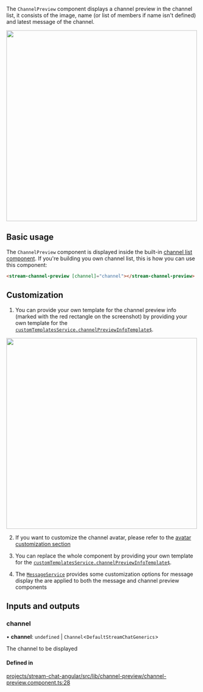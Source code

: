
The `ChannelPreview` component displays a channel preview in the channel list, it consists of the image, name (or list of members if name isn't defined) and latest message of the channel.

<img src={ChannelPreview} width="500" />

## Basic usage

The `ChannelPreview` component is displayed inside the built-in [channel list component](../../components/ChannelListComponent). If you're building you own channel list, this is how you can use this component:

```html
<stream-channel-preview [channel]="channel"></stream-channel-preview>
```

## Customization

1. You can provide your own template for the channel preview info (marked with the red rectangle on the screenshot) by providing your own template for the [`customTemplatesService.channelPreviewInfoTemplate$`](../../services/CustomTemplatesService/#channelpreviewinfotemplate).

<img src={ChannelPreviewInfo} width="500" />

2. If you want to customize the channel avatar, please refer to the [avatar customization section](../../components/AvatarComponent/#customization)

3. You can replace the whole component by providing your own template for the [`customTemplatesService.channelPreviewInfoTemplate$`](../../services/CustomTemplatesService/#channelpreviewtemplate).

4. The [`MessageService`](../services/MessageService.mdx) provides some customization options for message display the are applied to both the message and channel preview components

[//]: # "Start of generated content"
## Inputs and outputs 


### channel

• **channel**: `undefined` \| `Channel`\<`DefaultStreamChatGenerics`\>

The channel to be displayed

#### Defined in

[projects/stream-chat-angular/src/lib/channel-preview/channel-preview.component.ts:28](https://github.com/GetStream/stream-chat-angular/blob/f64709f6f047b60013841eb8baddfa5886146613/projects/stream-chat-angular/src/lib/channel-preview/channel-preview.component.ts#L28)

[//]: # "End of generated content"
